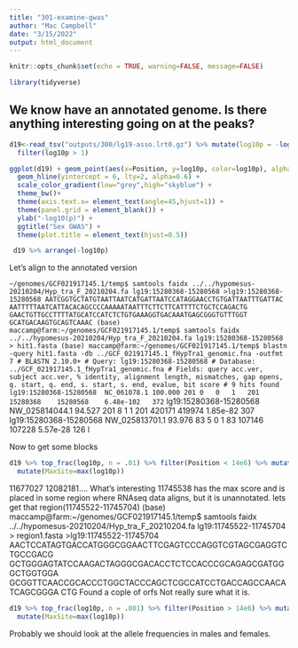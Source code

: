 ```yaml
---
title: "301-examine-gwas"
author: "Mac Campbell"
date: "3/15/2022"
output: html_document
---
```


```r
knitr::opts_chunk$set(echo = TRUE, warning=FALSE, message=FALSE)
```

```r
library(tidyverse)
```

## We know have an annotated genome. Is there anything interesting going on at the peaks?

```r
d19<-read_tsv("outputs/300/lg19-asso.lrt0.gz") %>% mutate(log10p = -log10(dchisq(LRT, df = 1))) %>%
  filter(log10p > 1)

```
```r
ggplot(d19) + geom_point(aes(x=Position, y=log10p, color=log10p), alpha=0.75, cex=0.7)+
  geom_hline(yintercept = 6, lty=2, alpha=0.6) +
  scale_color_gradient(low="grey",high="skyblue") +
  theme_bw()+
  theme(axis.text.x= element_text(angle=45,hjust=1)) +
  theme(panel.grid = element_blank()) +
  ylab("-log10(p)") +
  ggtitle("Sex GWAS") +
  theme(plot.title = element_text(hjust=0.5))
```

```r
 d19 %>% arrange(-log10p)
```


Let's align to the annotated version

`~/genomes/GCF021917145.1/temp$ samtools faidx ../../hypomesus-20210204/Hyp_tra_F_20210204.fa lg19:15280368-15280568
>lg19:15280368-15280568
AATCGGTGCTATGTAATTAATCATGATTAATCCATAGGAACCTGTGATTAATTTGATTAC
AATTTTTAATCATTACACAGCCCCAAAAATAATTTCTTCTTCATTTTCTGCTCCAGACTG
GAACTGTTGCCTTTTATGCATCCATCTCTGTGAAAGGTGACAAATGAGCGGGTGTTTGGT
GCATGACAAGTGCAGTCAAAC
(base) maccamp@farm:~/genomes/GCF021917145.1/temp$ samtools faidx ../../hypomesus-20210204/Hyp_tra_F_20210204.fa lg19:15280368-15280568 > hit1.fasta
(base) maccamp@farm:~/genomes/GCF021917145.1/temp$ blastn -query hit1.fasta -db ../GCF_021917145.1_fHypTra1_genomic.fna -outfmt 7
# BLASTN 2.10.0+
# Query: lg19:15280368-15280568
# Database: ../GCF_021917145.1_fHypTra1_genomic.fna
# Fields: query acc.ver, subject acc.ver, % identity, alignment length, mismatches, gap opens, q. start, q. end, s. start, s. end, evalue, bit score
# 9 hits found
lg19:15280368-15280568	NC_061078.1	100.000	201	0	0	1	201	15280368	15280568	6.48e-102	372`
lg19:15280368-15280568	NW_025814044.1	94.527	201	8	1	1	201	420171	419974	1.85e-82	307
lg19:15280368-15280568	NW_025813701.1	93.976	83	5	0	1	83	107146	107228	5.57e-28	126
l

Now to get some blocks

```r
d19 %>% top_frac(log10p, n = .01) %>% filter(Position < 14e6) %>% mutate(Min=min(Position)) %>% mutate(Max=max(Position)) %>%
  mutate(MaxSite=max(log10p)) 
```
11677027 12082181.... What's interesting
11745538 has the max score and is placed in some region where RNAseq data aligns, but it is unannotated. 
lets get that region(11745522-11745704)
(base) maccamp@farm:~/genomes/GCF021917145.1/temp$ samtools faidx ../../hypomesus-20210204/Hyp_tra_F_20210204.fa lg19:11745522-11745704 > region1.fasta
>lg19:11745522-11745704
AACTCCATAGTGACCATGGGCGGAACTTCGAGTCCCAGGTCGTAGCGAGGTCTGCCGACG
GCTGGGAGTATCCAAGACTAGGGCGACACCTCTCCACCCGCAGAGCGATGGGCTGGTGGA
GCGGTTCAACCGCACCCTGGCTACCCAGCTCGCCATCCTGACCAGCCAACATCAGCGGGA
CTG
Found a cople of orfs
Not really sure what it is.

```r
d19 %>% top_frac(log10p, n = .001) %>% filter(Position > 14e6) %>% mutate(Min=min(Position)) %>% mutate(Max=max(Position)) %>%
  mutate(MaxSite=max(log10p)) 
```

Probably we should look at the allele frequencies in males and females.